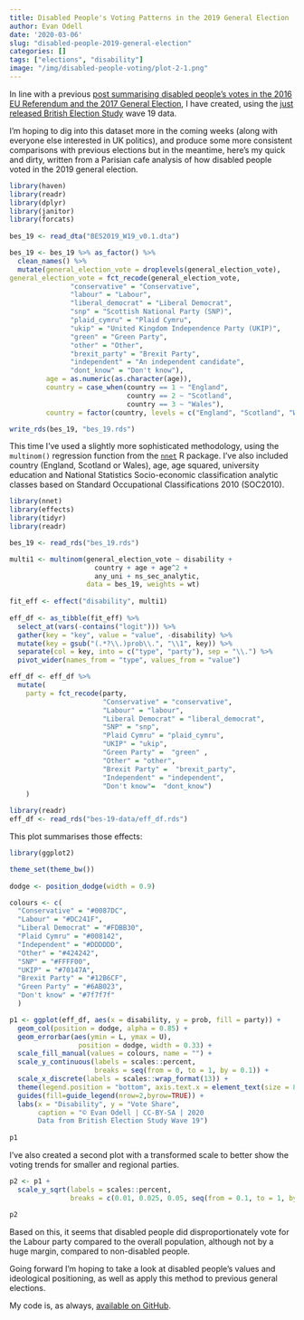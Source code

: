 ```yaml
---
title: Disabled People's Voting Patterns in the 2019 General Election
author: Evan Odell
date: '2020-03-06'
slug: "disabled-people-2019-general-election"
categories: []
tags: ["elections", "disability"]
image: "/img/disabled-people-voting/plot-2-1.png"
---
```



In line with a previous [post summarising disabled people's votes in the 2016 EU Referendum and the 2017 General Election](https://evanodell.com/blog/2017/11/15/disabled-people-and-voting-trends/), I have created, using the [just released British Election Study](https://www.britishelectionstudy.com/bes-resources/british-election-study-2019-data-release-internet-panel-results-file-and-expert-survey/) wave 19 data.

I'm hoping to dig into this dataset more in the coming weeks (along with everyone else interested in UK politics), and produce some more consistent comparisons with previous elections but in the meantime, here's my quick and dirty, written from a Parisian cafe analysis of how disabled people voted in the 2019 general election.

```r
library(haven)
library(readr)
library(dplyr)
library(janitor)
library(forcats)
 
bes_19 <- read_dta("BES2019_W19_v0.1.dta")

bes_19 <- bes_19 %>% as_factor() %>%
  clean_names() %>%
  mutate(general_election_vote = droplevels(general_election_vote),
general_election_vote = fct_recode(general_election_vote,
               "conservative" = "Conservative",
               "labour" = "Labour",
               "liberal_democrat" = "Liberal Democrat",
               "snp" = "Scottish National Party (SNP)",
               "plaid_cymru" = "Plaid Cymru",
               "ukip" = "United Kingdom Independence Party (UKIP)",
               "green" = "Green Party",
               "other" = "Other",
               "brexit_party" = "Brexit Party",
               "independent" = "An independent candidate",
               "dont_know" = "Don't know"),
         age = as.numeric(as.character(age)),
         country = case_when(country == 1 ~ "England", 
                             country == 2 ~ "Scotland",
                             country == 3 ~ "Wales"),
         country = factor(country, levels = c("England", "Scotland", "Wales")))

write_rds(bes_19, "bes_19.rds")

```

This time I've used a slightly more sophisticated methodology, using the `multinom()` regression function from the [`nnet`](https://cran.r-project.org/package=nnet) R package. I've also included country (England, Scotland or Wales), age, age squared, university education and National Statistics Socio-economic classification analytic classes based on Standard Occupational Classifications 2010 (SOC2010).

```r
library(nnet)
library(effects)
library(tidyr)
library(readr)

bes_19 <- read_rds("bes_19.rds")

multi1 <- multinom(general_election_vote ~ disability + 
                     country + age + age^2 +
                     any_uni + ns_sec_analytic,
                   data = bes_19, weights = wt)
 
fit_eff <- effect("disability", multi1)
 
eff_df <- as_tibble(fit_eff) %>%
  select_at(vars(-contains("logit"))) %>%
  gather(key = "key", value = "value", -disability) %>%
  mutate(key = gsub("(.*?\\.)prob\\.", "\\1", key)) %>%
  separate(col = key, into = c("type", "party"), sep = "\\.") %>%
  pivot_wider(names_from = "type", values_from = "value")

eff_df <- eff_df %>% 
  mutate(
    party = fct_recode(party,
                       "Conservative" = "conservative",
                       "Labour" = "labour",
                       "Liberal Democrat" = "liberal_democrat",
                       "SNP" = "snp",
                       "Plaid Cymru" = "plaid_cymru",
                       "UKIP" = "ukip",
                       "Green Party" =  "green" ,
                       "Other" = "other",
                       "Brexit Party" =  "brexit_party",
                       "Independent" = "independent",
                       "Don't know"=  "dont_know")
    )
```



```r
library(readr)
eff_df <- read_rds("bes-19-data/eff_df.rds")
```


This plot summarises those effects:

```r
library(ggplot2)

theme_set(theme_bw())
 
dodge <- position_dodge(width = 0.9)

colours <- c(
  "Conservative" = "#0087DC",
  "Labour" = "#DC241F",
  "Liberal Democrat" = "#FDBB30",
  "Plaid Cymru" = "#008142",
  "Independent" = "#DDDDDD",
  "Other" = "#424242",
  "SNP" = "#FFFF00",
  "UKIP" = "#70147A",
  "Brexit Party" = "#12B6CF",
  "Green Party" = "#6AB023",
  "Don't know" = "#7f7f7f"
  )

p1 <- ggplot(eff_df, aes(x = disability, y = prob, fill = party)) +
  geom_col(position = dodge, alpha = 0.85) +
  geom_errorbar(aes(ymin = L, ymax = U),
                 position = dodge, width = 0.33) +
  scale_fill_manual(values = colours, name = "") + 
  scale_y_continuous(labels = scales::percent,
                     breaks = seq(from = 0, to = 1, by = 0.1)) +
  scale_x_discrete(labels = scales::wrap_format(13)) +
  theme(legend.position = "bottom", axis.text.x = element_text(size = 8)) +
  guides(fill=guide_legend(nrow=2,byrow=TRUE)) +
  labs(x = "Disability", y = "Vote Share",
       caption = "© Evan Odell | CC-BY-SA | 2020
       Data from British Election Study Wave 19")
 
p1
```


I've also created a second plot with a transformed scale to better show the voting trends for smaller and regional parties.


```r
p2 <- p1 + 
  scale_y_sqrt(labels = scales::percent,
               breaks = c(0.01, 0.025, 0.05, seq(from = 0.1, to = 1, by = 0.1)))

p2
```


Based on this, it seems that disabled people did disproportionately vote for the Labour party compared to the overall population, although not by a huge margin, compared to non-disabled people.

Going forward I'm hoping to take a look at disabled people's values and ideological positioning, as well as apply this method to previous general elections.

My code is, as always, [available on GitHub](https://github.com/evanodell/evanodell.com/blob/master/content/blog/2020-03-06-disabled-people-general-election-2019.Rmd).
